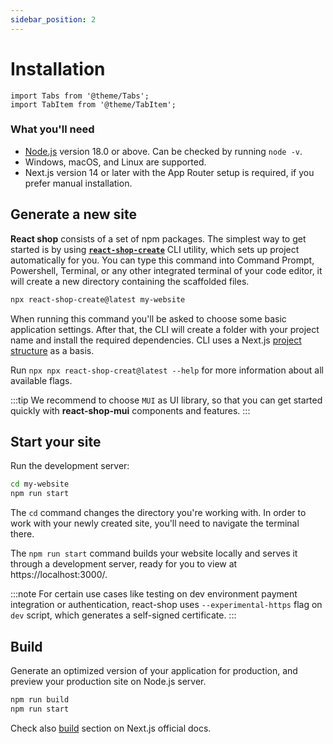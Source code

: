 ```yaml
---
sidebar_position: 2
---
```


# Installation

```mdx-code-block
import Tabs from '@theme/Tabs';
import TabItem from '@theme/TabItem';
```

### What you'll need

- [Node.js](https://nodejs.org/en/download/) version 18.0 or above. Can be checked by running `node -v`.
- Windows, macOS, and Linux are supported.
- Next.js version 14 or later with the App Router setup is required, if you prefer manual installation.

## Generate a new site

**React shop** consists of a set of npm packages.
The simplest way to get started is by using [**`react-shop-create`**](https://www.npmjs.com/package/react-shop-create) CLI utility, which sets up project automatically for you. You can type this command into Command Prompt, Powershell, Terminal, or any other integrated terminal of your code editor, it will create a new directory containing the scaffolded files.

```bash
npx react-shop-create@latest my-website
```

When running this command you'll be asked to choose some basic application settings. After that, the CLI will create a folder with your project name and install the required dependencies.
CLI uses a Next.js [project structure](https://nextjs.org/docs/app/getting-started/project-structure) as a basis. <br />

Run `npx npx react-shop-creat@latest --help` for more information about all available flags.

:::tip
We recommend to choose `MUI` as UI library, so that you can get started quickly with **react-shop-mui** components and features.
:::

## Start your site

Run the development server:

```bash npm2yarn
cd my-website
npm run start
```

The `cd` command changes the directory you're working with. In order to work with your newly created site, you'll need to navigate the terminal there.

The `npm run start` command builds your website locally and serves it through a development server, ready for you to view at https://localhost:3000/.

:::note
For certain use cases like testing on dev environment payment integration or authentication, react-shop uses `--experimental-https` flag on `dev` script, which generates a self-signed certificate.
:::

## Build

Generate an optimized version of your application for production, and preview your production site on Node.js server.

```bash npm2yarn
npm run build
npm run start
```

Check also [build](https://nextjs.org/docs/app/building-your-application) section on Next.js official docs.
